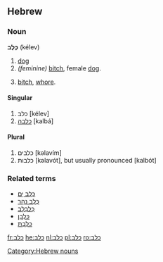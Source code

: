 ==Hebrew==

===Noun===
'''כֶּלֶב''' (kélev) {{m}}

# [[dog]]
#''(feminine)'' [[bitch]], female [[dog]].
# {{context|feminine|pejorative|lang=he}} [[bitch]], [[whore]].

====Singular====
# כלב {{m}} {{s}} [kélev]
# [[כלבה]] {{f}} {{s}} [kalbá]

====Plural====
# כלבים {{m}} {{p}} [kəlavím]
# כלבות {{f}} {{p}} [kəlavót], but usually pronounced [kalbót]

===Related terms===
*[[כלב ים|כֶּלֶב יָם]]
*[[כלב נהר|כֶּלֶב נָהָר]]
*[[כלבלב|כְּלַבְלָב]]
*[[כלבן|כַּלְבָן]]
*[[כלבת|כַּלֶּבֶת]]

[[Category:Hebrew nouns]]

[[fr:כלב]]
[[he:כלב]]
[[nl:כלב]]
[[pl:כלב]]
[[ro:כלב]]